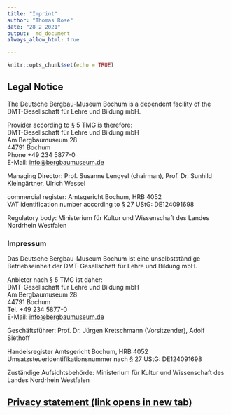 ```yaml
---
title: "Imprint"
author: "Thomas Rose"
date: "28 2 2021"
output:  md_document
always_allow_html: true

---
```


```r
knitr::opts_chunk$set(echo = TRUE)

```

## Legal Notice 

The Deutsche Bergbau-Museum Bochum is a dependent facility of the DMT-Gesellschaft für Lehre und Bildung mbH.

Provider according to § 5 TMG is therefore:  
DMT-Gesellschaft für Lehre und Bildung mbH  
Am Bergbaumuseum 28  
44791 Bochum  
Phone +49 234 5877-0  
E-Mail: [info@bergbaumuseum.de](info@bergbaumuseum.de)

Managing Director: Prof. Susanne Lengyel (chairman), Prof. Dr. Sunhild Kleingärtner, Ulrich Wessel  

commercial register: Amtsgericht Bochum, HRB 4052  
VAT identification number according to § 27 UStG: DE124091698  

Regulatory body: Ministerium für Kultur und Wissenschaft des Landes Nordrhein Westfalen  

### Impressum

Das Deutsche Bergbau-Museum Bochum ist eine unselbstständige Betriebseinheit der DMT-Gesellschaft für Lehre und Bildung mbH. 

Anbieter nach § 5 TMG ist daher:  
DMT-Gesellschaft für Lehre und Bildung mbH  
Am Bergbaumuseum 28  
44791 Bochum  
Tel. +49 234 5877-0  
E-Mail: [info@bergbaumuseum.de](info@bergbaumuseum.de)  

Geschäftsführer: Prof. Dr. Jürgen Kretschmann (Vorsitzender), Adolf Siethoff  

Handelsregister Amtsgericht Bochum, HRB 4052  
Umsatzsteueridentifikationsnummer nach § 27 UStG: DE124091698  

Zuständige Aufsichtsbehörde: Ministerium für Kultur und Wissenschaft des Landes Nordrhein Westfalen  


## [Privacy statement (link opens in new tab)](https://dse.cortina-consult.com/privacy/6140aab59b531){target="_blank"}